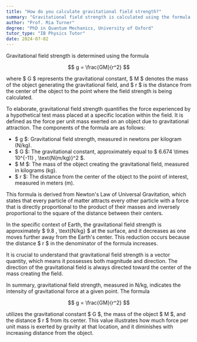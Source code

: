 ```yaml
---
title: "How do you calculate gravitational field strength?"
summary: "Gravitational field strength is calculated using the formula g = GM/r², where G is the gravitational constant, M is the mass, and r is the distance."
author: "Prof. Mia Turner"
degree: "PhD in Quantum Mechanics, University of Oxford"
tutor_type: "IB Physics Tutor"
date: 2024-07-02
---
```


Gravitational field strength is determined using the formula 

$$
g = \frac{GM}{r^2}
$$ 

where $ G $ represents the gravitational constant, $ M $ denotes the mass of the object generating the gravitational field, and $ r $ is the distance from the center of the object to the point where the field strength is being calculated.

To elaborate, gravitational field strength quantifies the force experienced by a hypothetical test mass placed at a specific location within the field. It is defined as the force per unit mass exerted on an object due to gravitational attraction. The components of the formula are as follows:

- $ g $: Gravitational field strength, measured in newtons per kilogram (N/kg).
- $ G $: The gravitational constant, approximately equal to $ 6.674 \times 10^{-11} \, \text{N(m/kg)}^2 $.
- $ M $: The mass of the object creating the gravitational field, measured in kilograms (kg).
- $ r $: The distance from the center of the object to the point of interest, measured in meters (m).

This formula is derived from Newton's Law of Universal Gravitation, which states that every particle of matter attracts every other particle with a force that is directly proportional to the product of their masses and inversely proportional to the square of the distance between their centers.

In the specific context of Earth, the gravitational field strength is approximately $ 9.8 \, \text{N/kg} $ at the surface, and it decreases as one moves further away from the Earth's center. This reduction occurs because the distance $ r $ in the denominator of the formula increases.

It is crucial to understand that gravitational field strength is a vector quantity, which means it possesses both magnitude and direction. The direction of the gravitational field is always directed toward the center of the mass creating the field.

In summary, gravitational field strength, measured in N/kg, indicates the intensity of gravitational force at a given point. The formula 

$$
g = \frac{GM}{r^2}
$$ 

utilizes the gravitational constant $ G $, the mass of the object $ M $, and the distance $ r $ from its center. This value illustrates how much force per unit mass is exerted by gravity at that location, and it diminishes with increasing distance from the object.
    